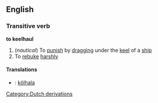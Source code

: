 ==English==
===Transitive verb===
'''to keelhaul'''

#(''nautical'') To [[punish]] by [[drag]]ging under the [[keel]] of a [[ship]]
#To [[rebuke]] [[harsh]]ly

====Translations====
*{{sv}}: [[kölhala]]

[[Category:Dutch derivations]]